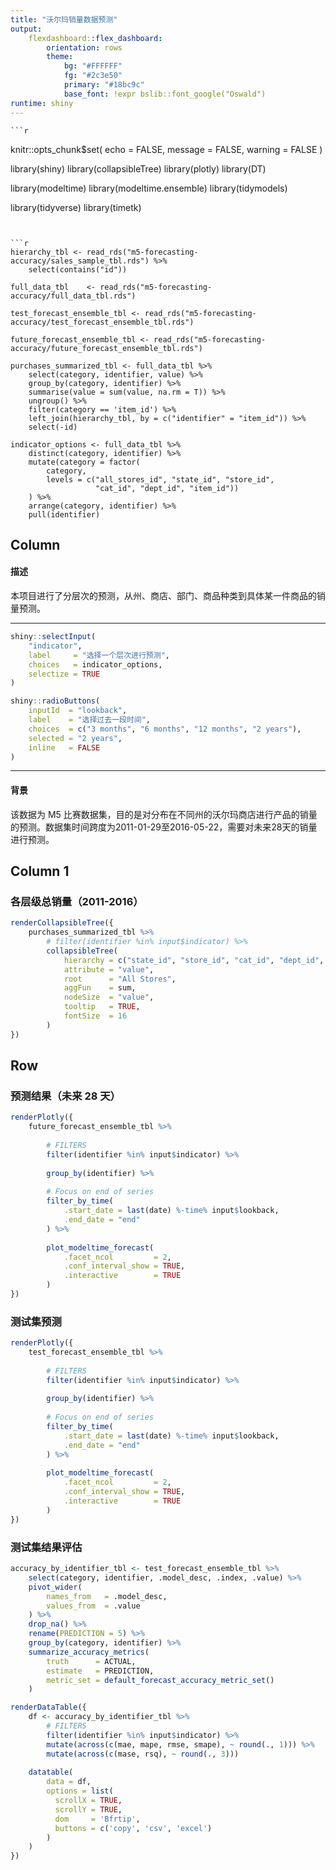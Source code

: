 ```yaml
---
title: "沃尔玛销量数据预测"
output: 
    flexdashboard::flex_dashboard:
        orientation: rows
        theme:
            bg: "#FFFFFF"
            fg: "#2c3e50"
            primary: "#18bc9c"
            base_font: !expr bslib::font_google("Oswald")
runtime: shiny
---
```

    
    ```r
knitr::opts_chunk$set(
    echo    = FALSE,
    message = FALSE, 
    warning = FALSE
)

library(shiny)
library(collapsibleTree)
library(plotly)
library(DT)
    
library(modeltime)
library(modeltime.ensemble)
library(tidymodels)
    
library(tidyverse)
library(timetk)

```


```r
hierarchy_tbl <- read_rds("m5-forecasting-accuracy/sales_sample_tbl.rds") %>%
    select(contains("id"))

full_data_tbl    <- read_rds("m5-forecasting-accuracy/full_data_tbl.rds")

test_forecast_ensemble_tbl <- read_rds("m5-forecasting-accuracy/test_forecast_ensemble_tbl.rds")

future_forecast_ensemble_tbl <- read_rds("m5-forecasting-accuracy/future_forecast_ensemble_tbl.rds")

purchases_summarized_tbl <- full_data_tbl %>%
    select(category, identifier, value) %>%
    group_by(category, identifier) %>%
    summarise(value = sum(value, na.rm = T)) %>%
    ungroup() %>%
    filter(category == 'item_id') %>%
    left_join(hierarchy_tbl, by = c("identifier" = "item_id")) %>%
    select(-id) 

indicator_options <- full_data_tbl %>%
    distinct(category, identifier) %>%
    mutate(category = factor(
        category, 
        levels = c("all_stores_id", "state_id", "store_id", 
                   "cat_id", "dept_id", "item_id"))
    ) %>%
    arrange(category, identifier) %>%
    pull(identifier)
```



## Column {.sidebar}

#### 描述

本项目进行了分层次的预测，从州、商店、部门、商品种类到具体某一件商品的销量预测。

<hr>
    
    
```r
shiny::selectInput(
    "indicator", 
    label     = "选择一个层次进行预测",
    choices   = indicator_options, 
    selectize = TRUE
)

shiny::radioButtons(
    inputId  = "lookback",
    label    = "选择过去一段时间",
    choices  = c("3 months", "6 months", "12 months", "2 years"),
    selected = "2 years",
    inline   = FALSE
)
```

<hr>

#### 背景

该数据为 M5 比赛数据集，目的是对分布在不同州的沃尔玛商店进行产品的销量的预测。数据集时间跨度为2011-01-29至2016-05-22，需要对未来28天的销量进行预测。


## Column 1

### 各层级总销量（2011-2016）


```r
renderCollapsibleTree({
    purchases_summarized_tbl %>%
        # filter(identifier %in% input$indicator) %>%
        collapsibleTree(
            hierarchy = c("state_id", "store_id", "cat_id", "dept_id", "identifier"),
            attribute = "value",
            root      = "All Stores",
            aggFun    = sum, 
            nodeSize  = "value",
            tooltip   = TRUE, 
            fontSize  = 16
        )
})
```

## Row {.tabset .tabset-fade}

### 预测结果（未来 28 天）

```r
renderPlotly({
    future_forecast_ensemble_tbl %>%
    
        # FILTERS 
        filter(identifier %in% input$indicator) %>%
        
        group_by(identifier) %>%
        
        # Focus on end of series
        filter_by_time(
            .start_date = last(date) %-time% input$lookback, 
            .end_date = "end"
        ) %>%
        
        plot_modeltime_forecast(
            .facet_ncol         = 2, 
            .conf_interval_show = TRUE,
            .interactive        = TRUE
        )
})
```


### 测试集预测

```r
renderPlotly({
    test_forecast_ensemble_tbl %>%
    
        # FILTERS 
        filter(identifier %in% input$indicator) %>%
        
        group_by(identifier) %>%
        
        # Focus on end of series
        filter_by_time(
            .start_date = last(date) %-time% input$lookback, 
            .end_date = "end"
        ) %>%
        
        plot_modeltime_forecast(
            .facet_ncol         = 2, 
            .conf_interval_show = TRUE,
            .interactive        = TRUE
        )
})

```

### 测试集结果评估

```r
accuracy_by_identifier_tbl <- test_forecast_ensemble_tbl %>%
    select(category, identifier, .model_desc, .index, .value) %>%
    pivot_wider(
        names_from   = .model_desc,
        values_from  = .value
    ) %>%
    drop_na() %>%
    rename(PREDICTION = 5) %>%
    group_by(category, identifier) %>%
    summarize_accuracy_metrics(
        truth      = ACTUAL, 
        estimate   = PREDICTION, 
        metric_set = default_forecast_accuracy_metric_set()
    )

renderDataTable({
    df <- accuracy_by_identifier_tbl %>%
        # FILTERS 
        filter(identifier %in% input$indicator) %>%
        mutate(across(c(mae, mape, rmse, smape), ~ round(., 1))) %>%
        mutate(across(c(mase, rsq), ~ round(., 3))) 
    
    datatable(
        data = df, 
        options = list(
          scrollX = TRUE, 
          scrollY = TRUE,
          dom     = 'Bfrtip',
          buttons = c('copy', 'csv', 'excel')
        )
    )
})
```

